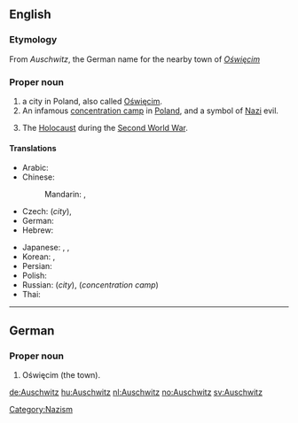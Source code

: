 ==English==
{{wikipedia}}
===Etymology===
From {{etyl|de}} ''Auschwitz'', the German name for the nearby town of ''[[Oświęcim]]''

===Proper noun===
{{en-proper noun}}

# a city in Poland, also called [[Oświęcim]].
# An infamous [[concentration camp]] in [[Poland]], and a symbol of [[Nazi]] evil.
# {{rfv-sense}} {{by extension}} The [[Holocaust]] during the [[Second World War]].

====Translations====
{{trans-top|city}}
* Arabic: {{t|ar|أوشفيتز|m|tr='aushfitz|sc=Arab}}
* Chinese:
*: Mandarin: {{t|zh|奧斯威辛|sc=Hani}}, {{t|zh|奥斯威辛|tr=Àosīwēixīn|sc=Hani}}
* Czech: {{t|cs|Osvětim|m}} (''city''),  {{t|cs|Auschwitz|m}}
* German: {{t|de|Auschwitz|n}}
* Hebrew: {{t|he|אושוויץ|sc=Hebr}}
{{trans-mid}}
* Japanese: {{t|ja|アウシュヴィッツ|tr=Aushuvittsu|sc=Jpan}},  {{t|ja|アウシュビッツ|tr=Aushubittsu|sc=Jpan}},  {{qualifier|city}} {{t|ja|オシフィエンチム|tr=Oshifienchimu|sc=Jpan}}
* Korean: {{t|ko|아우슈비츠|tr=Ausyubicheu|sc=Kore}},  {{qualifier|city}} {{t|ko|오시비엥침|tr=Osibiengchim|sc=Kore}}
* Persian: {{t|fa|آشویتس|sc=fa-Arab}}
* Polish: {{t|pl|Oświęcim|m}}
* Russian: {{t|ru|Освенцим|m|tr=Osvéncim|sc=Cyrl}} (''city''),  {{t|ru|Аушвиц|m|tr=Áušvic|sc=Cyrl}} (''concentration camp'')
* Thai: {{t|th|เอาสชวิทซ์|tr=ao-swí|sc=Thai}}
{{trans-bottom}}

[[Category:Nazism]]
----

==German==

===Proper noun===
{{infl|de|proper noun}}

# Oświęcim (the town).

[[de:Auschwitz]]
[[hu:Auschwitz]]
[[nl:Auschwitz]]
[[no:Auschwitz]]
[[sv:Auschwitz]]